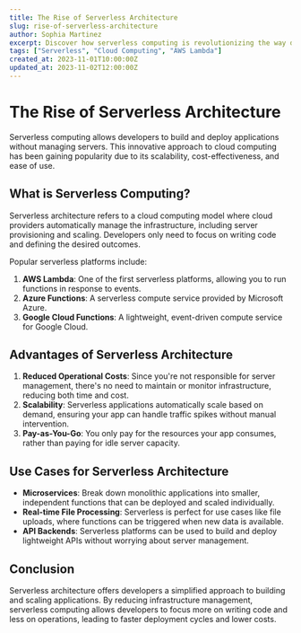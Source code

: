 ```yaml
---
title: The Rise of Serverless Architecture
slug: rise-of-serverless-architecture
author: Sophia Martinez
excerpt: Discover how serverless computing is revolutionizing the way developers build and deploy applications.
tags: ["Serverless", "Cloud Computing", "AWS Lambda"]
created_at: 2023-11-01T10:00:00Z
updated_at: 2023-11-02T12:00:00Z
---
```


# The Rise of Serverless Architecture

Serverless computing allows developers to build and deploy applications without managing servers. This innovative approach to cloud computing has been gaining popularity due to its scalability, cost-effectiveness, and ease of use.

## What is Serverless Computing?

Serverless architecture refers to a cloud computing model where cloud providers automatically manage the infrastructure, including server provisioning and scaling. Developers only need to focus on writing code and defining the desired outcomes.

Popular serverless platforms include:

1. **AWS Lambda**: One of the first serverless platforms, allowing you to run functions in response to events.
2. **Azure Functions**: A serverless compute service provided by Microsoft Azure.
3. **Google Cloud Functions**: A lightweight, event-driven compute service for Google Cloud.

## Advantages of Serverless Architecture

1. **Reduced Operational Costs**: Since you're not responsible for server management, there's no need to maintain or monitor infrastructure, reducing both time and cost.
2. **Scalability**: Serverless applications automatically scale based on demand, ensuring your app can handle traffic spikes without manual intervention.
3. **Pay-as-You-Go**: You only pay for the resources your app consumes, rather than paying for idle server capacity.

## Use Cases for Serverless Architecture

- **Microservices**: Break down monolithic applications into smaller, independent functions that can be deployed and scaled individually.
- **Real-time File Processing**: Serverless is perfect for use cases like file uploads, where functions can be triggered when new data is available.
- **API Backends**: Serverless platforms can be used to build and deploy lightweight APIs without worrying about server management.

## Conclusion

Serverless architecture offers developers a simplified approach to building and scaling applications. By reducing infrastructure management, serverless computing allows developers to focus more on writing code and less on operations, leading to faster deployment cycles and lower costs.
